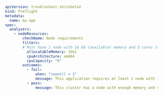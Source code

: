 ```yaml
apiVersion: troubleshoot.sh/v1beta2
kind: Preflight
metadata:
  name: my-app
spec:
  analyzers:  
    - nodeResources:
        checkName: Node requirements
        filters:
        # Must have 1 node with 16 GB (available) memory and 5 cores (on a single node) with amd64 architecture
          allocatableMemory: 16Gi
          cpuArchitecture: amd64
          cpuCapacity: "5"
        outcomes:
          - fail:
              when: "count() < 1"
              message: This application requires at least 1 node with 16GB available memory and 5 cpu cores with amd64 architecture
          - pass:
              message: This cluster has a node with enough memory and cpu cores
```  